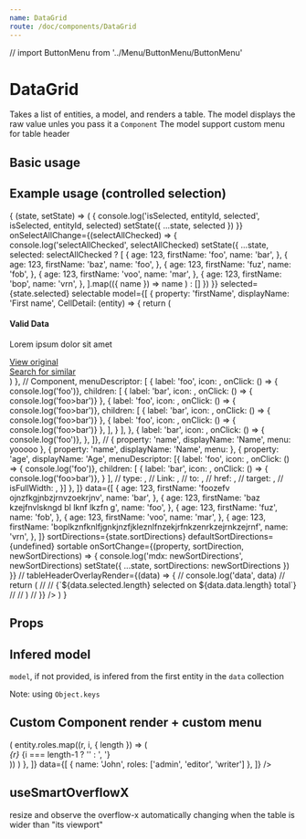 ```yaml
---
name: DataGrid
route: /doc/components/DataGrid
---
```


// import ButtonMenu from '../Menu/ButtonMenu/ButtonMenu'




# DataGrid

Takes a list of entities, a model, and renders a table.
The model displays the raw value unles you pass it a `Component`
The model support custom menu for table header



## Basic usage


<Playground>
<ThemeProvider>
  <DataGrid
    resizable
    model={[
      { property: 'constructor', displayName: 'Main Constructor' },
      { property: 'model', displayName: 'Vehicule Model' },
      { property: 'application', displayName: 'Terrain' },
    ]}
    data={[
      { constructor: 'SpaceX - $$$$$$$$$$$$$$$$ $$$$$$$$$$$$$$$ $$$$$$$$$$$$$$$ $$$$$$$$$$$$$$$ $$$$$$$$$$$$$$$ $$$$$$$$$$$$$$$ $$$$$$$$$$$$$$$$$$$$$$$$$$$$$$ $$$$$$$$$$$$$$$ $$$$$$$$$$$$$$$ $$$$$$$$$$$$$$$ $$$$$$$$$$$$$$$ $$$$$$$$$$$$$$$ $$$$$$$$$$$$$$$ $$$$$$$$$$$$$$$', model: 'falcon', application: 'space' },
      { constructor: 'Tesla', model: 'model X', application: 'earth, mars' },
      { constructor: 'SpaceX', model: 'dragon', application: 'space' },
    ]}
  />
</ThemeProvider>
</Playground>


## Example usage (controlled selection)

<Playground>
<ThemeProvider>
  <WithState
    defaultState={{
      selected: ['bar', 'vrn'],
      sortDirections: [{ property: 'name' }, { property: 'firstName', sortDirection: 'ASC' }],
    }}
  >
    {
      (state, setState) => (
        <DataGrid
          useSmartOverflowX
          resizable
          propertyKey="name"
          onSelectionChange={(isSelected, entityId, selected) => {
            console.log('isSelected, entityId, selected', isSelected, entityId, selected)
            setState({ ...state, selected })
          }}
          onSelectAllChange={(selectAllChecked) => {
            console.log('selectAllChecked', selectAllChecked)
            setState({ ...state, selected: selectAllChecked ? [
            { age: 123, firstName: 'foo', name: 'bar', },
            { age: 123, firstName: 'baz', name: 'foo', },
            { age: 123, firstName: 'fuz', name: 'fob', },
            { age: 123, firstName: 'voo', name: 'mar', },
            { age: 123, firstName: 'bop', name: 'vrn', },
          ].map(({ name }) => name ) : [] })
          }}
          selected={state.selected}
          selectable
          model={[
            { property: 'firstName',
            displayName: 'First name',
            CellDetail: (entity) => {
              return (
                <div style={{ padding: '16px' }}>
                  <h4>Valid Data</h4>
                  <p>Lorem ipsum dolor sit amet</p>
                  <Flex style={{ justifyContent: 'flex-start', margin: '8px 0' }}>
                    <Circle style={{ margin: '0 8px' }} />
                    <Circle style={{ margin: '0 8px' }} />
                  </Flex>
                  <div><a href="#">View original</a></div>
                  <div><a href="#">Search for similar</a></div>
                </div>
              )
            },
            // Component,
            menuDescriptor: [
              {
                label: 'foo',
                icon: <Circle />,
                onClick: () => { console.log('foo')},
                children: [
                  { label: 'bar', icon: <Circle />, onClick: () => { console.log('foo>bar')} },
                  {
                    label: 'foo',
                    icon: <Circle />,
                    onClick: () => { console.log('foo>bar')},
                    children: [
                      { label: 'bar', icon: <Circle />, onClick: () => { console.log('foo>bar')} },
                      { label: 'foo', icon: <Circle />, onClick: () => { console.log('foo>bar')} },
                    ],
                  }
                ],
              },
              {
                label: 'bar',
                icon: <Circle />,
                onClick: () => { console.log('foo')},
              },
            ]},
            // { property: 'name', displayName: 'Name', menu: <ButtonMenu button={'≡'}>yooooo</ButtonMenu> },
            { property: 'name', displayName: 'Name', menu: <Flex style={{ padding: '8px', marginLeft: 'auto' }}><Star /></Flex> },
            {
              property: 'age',
              displayName: 'Age',
              menuDescriptor: [{
                label: 'foo',
                icon: <Circle />,
                onClick: () => { console.log('foo')},
                children: [
                  {
                    label: 'bar',
                    icon: <Circle />,
                    onClick: () => { console.log('foo>bar')},
                  }
                ],
                // type: ,
                // Link: ,
                // to: ,
                // href: ,
                // target: ,
                // isFullWidth: ,
              }]
            },
          ]}
          data={[
            { age: 123, firstName: 'foozefv ojnzfkgjnbzjrnvzoekrjnv', name: 'bar', },
            { age: 123, firstName: 'baz kzejfnvlskngd bl lknf lkzfn g', name: 'foo', },
            { age: 123, firstName: 'fuz', name: 'fob', },
            { age: 123, firstName: 'voo', name: 'mar', },
            { age: 123, firstName: 'boplkznfknlfjgnkjnzfjkleznlfnzekjrfnkzenrkzejrnkzejrnf', name: 'vrn', },
          ]}
          sortDirections={state.sortDirections}
          defaultSortDirections={undefined}
          sortable
          onSortChange={(property, sortDirection, newSortDirections) => {
            console.log('mdx: newSortDirections', newSortDirections)
            setState({ ...state, sortDirections: newSortDirections })
          }}
          // tableHeaderOverlayRender={(data) => {
          //   console.log('data', data)
          //   return (
          //     <Flex
          //       style={{
          //         position: 'absolute',
          //         top: 0,
          //         left: 0,
          //         right: 0,
          //         height: '36px',
          //         // bottom: 0,
          //         width: '100%',
          //         background: 'wheat',
          //       }}
          //     >
          //       {`${data.selected.length} selected on ${data.data.length} total`}
          //     </Flex>
          //   )
          // }}
        />
      )
    }
    </WithState>
    </ThemeProvider>
</Playground>


## Props

<Props of={DataGrid} />


## Infered model

`model`, if not provided, is infered from the first entity in the `data` collection

Note: using `Object.keys`


<Playground>
<ThemeProvider>
  <DataGrid
    data={[
      { constructor: 'SpaceX', model: 'falcon' },
      { constructor: 'Tesla', model: 'model X', foo: 'bar' },
    ]}
  />
  </ThemeProvider>
</Playground>



## Custom Component render + custom menu

<Playground>
  <ThemeProvider>
  <DataGrid
    model={[
      { 
        property: 'name',
        displayName: 'Name',
      },
      {
        property: 'roles',
        displayName: 'User groups',
        Component: (entity) => (
          entity.roles.map((r, i, { length }) => (
            <div>
              <i>{r}</i>
              {i === length-1 ? '' : ', '}
            </div>
          ))
        )
      },
    ]}
    data={[
      { name: 'John', roles: ['admin', 'editor', 'writer'] },
    ]}
  />
</ThemeProvider>
</Playground>




## useSmartOverflowX


resize and observe the overflow-x automatically changing when the table is wider than "its viewport"

<Playground>
  <ThemeProvider>
    <div>
      <DataGrid
        reorderable
        resizable
        useSmartOverflowX
        data={[
          { constructor: 'SpaceX - $$$$$$$$$$$$$$$$ $$$$$$$$$$$$$$$ $$$$$$$$$$$$$$$ $$$$$$$$$$$$$$$ $$$$$$$$$$$$$$$ $$$$$$$$$$$$$$$ $$$$$$$$$$$$$$$$$$$$$$$$$$$$$$ $$$$$$$$$$$$$$$ $$$$$$$$$$$$$$$ $$$$$$$$$$$$$$$ $$$$$$$$$$$$$$$ $$$$$$$$$$$$$$$ $$$$$$$$$$$$$$$ $$$$$$$$$$$$$$$', model: 'falcon  - $$$$$$$$$$$$$$$$', fooz: 'bar  - $$$$$$$$$$$$$$$$', foo: ' - $$$$$$$$$$$$$$$$', bar:  '- $$$$$$$$$$$$$$$$', baz: ' - $$$$$$$$$$$$$$$$' },
          { constructor: 'Tesla - $$$$$$$$$$$$$$$$', model: 'model X', fooz: 'bar  - $$$$$$$$$$$$$$$$', foo: ' - $$$$$$$$$$$$$$$$', bar:  '- $$$$$$$$$$$$$$$$', baz: ' - $$$$$$$$$$$$$$$$'  },
        ]}
      />
    </div>
  </ThemeProvider>
</Playground>
